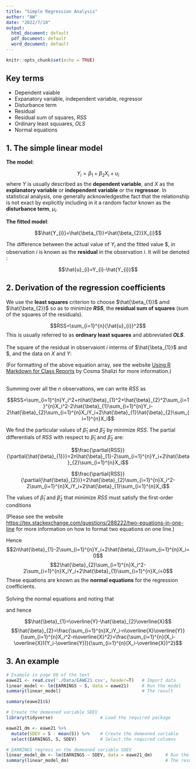 ```yaml
---
title: "Simple Regression Analysis"
author: "AW"
date: "2022/7/10"
output:
  html_document: default
  pdf_document: default
  word_document: default
---
```


```r
knitr::opts_chunk$set(echo = TRUE)
```

## Key terms

* Dependent vaiable
* Expanatory variable, independent variable, regressor
* Disturbance term
* Residual
* Residual sum of squares, _RSS_
* Ordinary least squuares, _OLS_
* Normal equations


## 1. The simple linear model

**The model**:

$$Y_{i}=\beta_{1}+\beta_{2}X_{i}+u_{i}$$
where $Y$ is usually described as the **dependent variable**, and $X$ as the **explanatory variable** or **independent variable** or the **regressor**. In statistical analysis, one generally acknowledgesthe fact that the relationship is not exact by explicitly including in it a random factor known as the **disturbance term**, $\mu_{i}$.

**The fitted model**:

$$\hat{Y_{i}}=\hat{\beta_{1}}+\hat{\beta_{2}}X_{i}$$

The difference between the actual value of $Y_{i}$ and the fitted value $\hat{Y_{i}}, in observation $i$ is known as the **residual** in the observation $i$. It will be denoted \hat{\mu_{i}}:

$$\hat{u}_{i}=Y_{i}-\hat{Y_{i}}$$


## 2. Derivation of the regression coefficients

We use the **least squares** criterion to choose $\hat{\beta_{1}}$ amd $\hat{\beta_{2}}$ so as to minimize _**RSS**_, the **residual sum of squares** (sum of the squares of the residuals).

$$RSS=\sum_{i=1}^{n}{\hat{u}_{i}}^2$$
This is usually referred to as **ordinary least squares** and abbreviated _**OLS**_.  
<br />
The square of the residual in observaiont $i$ interms of $\hat{\beta_{1}}$ and \hat{\beta_{2}}$, and the data on $X$ and $Y$:


\begin{eqnarray}
{\hat{u}_{i}}^2 &=&(Y_i-\hat{Y}_{i})^2 =(Y_i-\hat{\beta}_{1}-\hat{\beta}_{2}X_i)^2 \\

&=& Y_i^2+\hat{\beta}_{1}^2+\hat{\beta}_{2}^2X_i^2-2\hat{\beta}_{1}Y_i-2\hat{\beta}_{2}X_iY_i+2\hat{\beta}_{1}\hat{\beta}_{2}X_i \\
\end{eqnarray}

(For formatting of the above equation array, see the website [Using R Markdown for Class Reports][Eqnarray] by Cosma Shalizi for more information.)  
<br />


Summing over all the $n$ observations, we can write _RSS_ as

$$RSS=\sum_{i=1}^{n}Y_i^2+n\hat{\beta}_{1}^2+\hat{\beta}_{2}^2\sum_{i=1}^{n}X_i^2-2\hat{\beta}_{1}\sum_{i=1}^{n}Y_i-2\hat{\beta}_{2}\sum_{i=1}^{n}X_iY_i+2\hat{\beta}_{1}\hat{\beta}_{2}\sum_{i=1}^{n}X_i$$

We find the particular values of $\hat{\beta}_{1}$ and $\hat{\beta}_{2}$ by minimize _RSS_. The partial differentials of _RSS_ with respect to $\hat{\beta}_{1}$ and $\hat{\beta}_{2}$ are:

$$\frac{\partial{RSS}}{\partial{\hat{\beta}_{1}}}=2n\hat{\beta}_{1}-2\sum_{i=1}^{n}Y_i+2\hat{\beta}_{2}\sum_{i=1}^{n}X_i$$

$$\frac{\partial{RSS}}{\partial{\hat{\beta}_{2}}}=2\hat{\beta}_{2}\sum_{i=1}^{n}X_i^2-2\sum_{i=1}^{n}X_iY_i+2\hat{\beta}_{1}\sum_{i=1}^{n}X_i$$

The values of $\hat{\beta}_{1}$ and $\hat{\beta}_{2}$ that minimize _RSS_ must satisfy the first-order conditions

\begin{equation}
\frac{\partial{RSS}}{\partial{\hat{\beta}_{1}}}=0
\quad\mathrm{and}\quad
\frac{\partial{RSS}}{\partial{\hat{\beta}_{2}}}=0
\end{equation}

(Please see the website [https://tex.stackexchange.com/questions/288222/two-equations-in-one-line][2equations] for more information on how to format two equations on one line.)

Hence
$$2n\hat{\beta}_{1}-2\sum_{i=1}^{n}Y_i+2\hat{\beta}_{2}\sum_{i=1}^{n}X_i=0$$
$$2\hat{\beta}_{2}\sum_{i=1}^{n}X_i^2-2\sum_{i=1}^{n}X_iY_i+2\hat{\beta}_{1}\sum_{i=1}^{n}X_i=0$$
These equations are known as the **normal equations** for the regression coefficients.  
<br />
Solving the normal equations and noting that

\begin{equation}
\overline{X}=\frac{1}{n}\sum_{i=1}^{n}X_i
\quad\mathrm{and}\quad
\overline{Y}=\frac{1}{n}\sum_{i=1}^{n}Y_i
\end{equation}

and hence

$$\hat{\beta}_{1}=\overline{Y}-\hat{\beta}_{2}\overline{X}$$
$$\hat{\beta}_{2}=\frac{\sum_{i=1}^{n}X_iY_i-n\overline{X}\overline{Y}}{\sum_{i=1}^{n}X_i^2-n\overline{X}^2}=\frac{\sum_{i=1}^{n}(X_i-\overline{X})(Y_i-\overline{Y})}{\sum_{i=1}^{n}(X_i-\overline{X})^2}$$






## 3. An example
```r
# Example in page 98 of the text
eawe21 <- read.csv('./Data/EAWE21.csv', header=T)   # Import data
linear_model <- lm(EARNINGS ~ S, data = eawe21)     # Run the model
summary(linear_model)                               # The result
```

```r
summary(eawe21$S)
```

```r
# Create the demeaned variable SDEV
library(tidyverse)                  # Load the required package

eawe21_dm <- eawe21 %>%
  mutate(SDEV = S - mean(S)) %>%    # Create the demeaned variable
  select(EARNINGS, S, SDEV)         # Select the required columns

# EARNINGS regress on the demeaned variable SDEV
linear_model_dm <- lm(EARNINGS ~ SDEV, data = eawe21_dm)     # Run the model
summary(linear_model_dm)                                     # The result      
```


[Eqnarray]: https://www.stat.cmu.edu/~cshalizi/rmarkdown/
[2equations]: https://tex.stackexchange.com/questions/288222/two-equations-in-one-line
